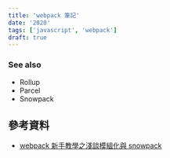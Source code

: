 ```yaml
---
title: 'webpack 筆記'
date: '2020'
tags: ['javascript', 'webpack']
draft: true
---
```


### See also

- Rollup
- Parcel
- Snowpack

## 參考資料

- [webpack 新手教學之淺談模組化與 snowpack](https://blog.techbridge.cc/2020/01/22/webpack-%E6%96%B0%E6%89%8B%E6%95%99%E5%AD%B8%E4%B9%8B%E6%B7%BA%E8%AB%87%E6%A8%A1%E7%B5%84%E5%8C%96%E8%88%87-snowpack/)
